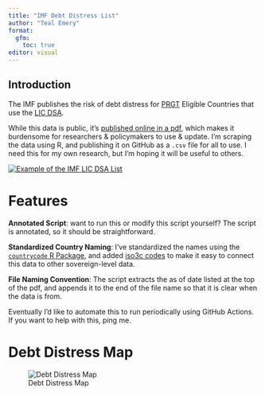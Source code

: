 ```yaml
---
title: "IMF Debt Distress List"
author: "Teal Emery"
format: 
  gfm:
    toc: true
editor: visual
---
```


## Introduction

The IMF publishes the risk of debt distress for [PRGT](https://www.imf.org/en/About/Factsheets/IMF-Support-for-Low-Income-Countries) Eligible Countries that use the [LIC DSA](https://www.imf.org/en/Publications/DSA).

While this data is public, it's [published online in a pdf](https://www.imf.org/external/pubs/ft/dsa/dsalist.pdf), which makes it burdensome for researchers & policymakers to use & update. I'm scraping the data using R, and publishing it on GitHub as a `.csv` file for all to use. I need this for my own research, but I'm hoping it will be useful to others.

[![Example of the IMF LIC DSA List](images/imf_lic_dsa_list_example.png){fig-align="center"}](https://www.imf.org/external/pubs/ft/dsa/dsalist.pdf)

# Features

**Annotated Script**: want to run this or modify this script yourself? The script is annotated, so it should be straightforward.

**Standardized Country Naming**: I've standardized the names using the [`countrycode` R Package](https://github.com/vincentarelbundock/countrycode), and added [iso3c codes](https://en.wikipedia.org/wiki/ISO_3166-1_alpha-3) to make it easy to connect this data to other sovereign-level data.

**File Naming Convention**: The script extracts the as of date listed at the top of the pdf, and appends it to the end of the file name so that it is clear when the data is from.

Eventually I'd like to automate this to run periodically using GitHub Actions. If you want to help with this, ping me.

# Debt Distress Map

![Debt Distress Map](images/debt_distress_map.jpeg)
